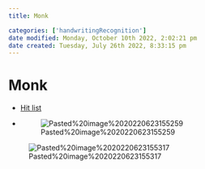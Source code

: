 ```yaml
---
title: Monk

categories: ['handwritingRecognition']
date modified: Monday, October 10th 2022, 2:02:21 pm
date created: Tuesday, July 26th 2022, 8:33:15 pm
---
```


# Monk
- [Hit list](Hit%20list.qmd)
- ![Pasted%20image%2020220623155259](images/Pasted%20image%2020220623155259.png)

![Pasted%20image%2020220623155317](images/Pasted%20image%2020220623155317.png)



